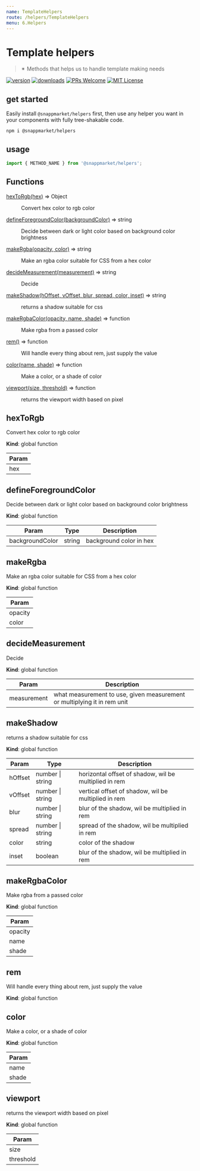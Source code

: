 ```yaml
---
name: TemplateHelpers
route: /helpers/TemplateHelpers
menu: 6.Helpers
---
```



# Template helpers
> ✴ Methods that helps us to handle template making needs

[![version](https://img.shields.io/npm/v/@snappmarket/helpers.svg?style=flat-square)](https://www.npmjs.com/package/@snappmarket/helpers)
[![downloads](https://img.shields.io/npm/dm/@snappmarket/helpers.svg?style=flat-square)](https://www.npmtrends.com/@snappmarket/helpers)
[![PRs Welcome](https://img.shields.io/badge/PRs-welcome-brightgreen.svg?style=flat-square)](http://makeapullrequest.com)
[![MIT License](https://img.shields.io/npm/l/@snappmarket/helpers.svg?style=flat-square)](https://github.com/snappmarket/frontend-toolbox/blob/develop/packages/ui/index.mdx)

## get started

Easily install `@snappmarket/helpers` first, then use any helper you want in your components with fully
tree-shakable code.

```bash
npm i @snappmarket/helpers
```

## usage
```javascript
import { METHOD_NAME } from '@snappmarket/helpers';
```

<!-- doc -->
## Functions

<dl>
<dt><a href="#hexToRgb">hexToRgb(hex)</a> ⇒ Object</dt>
<dd><p>Convert hex color to rgb color</p>
</dd>
<dt><a href="#defineForegroundColor">defineForegroundColor(backgroundColor)</a> ⇒ string</dt>
<dd><p>Decide between dark or light color based on background color brightness</p>
</dd>
<dt><a href="#makeRgba">makeRgba(opacity, color)</a> ⇒ string</dt>
<dd><p>Make an rgba color suitable for CSS from a hex color</p>
</dd>
<dt><a href="#decideMeasurement">decideMeasurement(measurement)</a> ⇒ string</dt>
<dd><p>Decide</p>
</dd>
<dt><a href="#makeShadow">makeShadow(hOffset, vOffset, blur, spread, color, inset)</a> ⇒ string</dt>
<dd><p>returns a shadow suitable for css</p>
</dd>
<dt><a href="#makeRgbaColor">makeRgbaColor(opacity, name, shade)</a> ⇒ function</dt>
<dd><p>Make rgba from a passed color</p>
</dd>
<dt><a href="#rem">rem()</a> ⇒ function</dt>
<dd><p>Will handle every thing about rem, just supply the value</p>
</dd>
<dt><a href="#color">color(name, shade)</a> ⇒ function</dt>
<dd><p>Make a color, or a shade of color</p>
</dd>
<dt><a href="#viewport">viewport(size, threshold)</a> ⇒ function</dt>
<dd><p>returns the viewport width based on pixel</p>
</dd>
</dl>

<a name="hexToRgb"></a>

## hexToRgb
Convert hex color to rgb color

**Kind**: global function

| Param |
| --- |
| hex |

<a name="defineForegroundColor"></a>

## defineForegroundColor
Decide between dark or light color based on background color brightness

**Kind**: global function

| Param | Type | Description |
| --- | --- | --- |
| backgroundColor | string | background color in hex |

<a name="makeRgba"></a>

## makeRgba
Make an rgba color suitable for CSS from a hex color

**Kind**: global function

| Param |
| --- |
| opacity |
| color |

<a name="decideMeasurement"></a>

## decideMeasurement
Decide

**Kind**: global function

| Param | Description |
| --- | --- |
| measurement | what measurement to use, given measurement or multiplying it in rem unit |

<a name="makeShadow"></a>

## makeShadow
returns a shadow suitable for css

**Kind**: global function

| Param | Type | Description |
| --- | --- | --- |
| hOffset | number \| string | horizontal offset of shadow, wil be multiplied in rem |
| vOffset | number \| string | vertical offset of shadow, wil be multiplied in rem |
| blur | number \| string | blur of the shadow, wil be multiplied in rem |
| spread | number \| string | spread of the shadow, wil be multiplied in rem |
| color | string | color of the shadow |
| inset | boolean | blur of the shadow, wil be multiplied in rem |

<a name="makeRgbaColor"></a>

## makeRgbaColor
Make rgba from a passed color

**Kind**: global function

| Param |
| --- |
| opacity |
| name |
| shade |

<a name="rem"></a>

## rem
Will handle every thing about rem, just supply the value

**Kind**: global function
<a name="color"></a>

## color
Make a color, or a shade of color

**Kind**: global function

| Param |
| --- |
| name |
| shade |

<a name="viewport"></a>

## viewport
returns the viewport width based on pixel

**Kind**: global function

| Param |
| --- |
| size |
| threshold |

